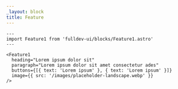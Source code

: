 ```yaml
---
_layout: block
title: Feature
---
```


```astro live
---
import Feature1 from 'fulldev-ui/blocks/Feature1.astro'
---

<Feature1
  heading="Lorem ipsum dolor sit"
  paragraph="Lorem ipsum dolor sit amet consectetur ades"
  buttons={[{ text: 'Lorem ipsum' }, { text: 'Lorem ipsum' }]}
  image={{ src: '/images/placeholder-landscape.webp' }}
/>
```
